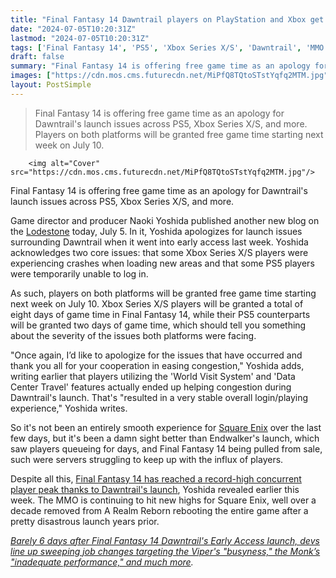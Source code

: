 ```yaml
---
title: "Final Fantasy 14 Dawntrail players on PlayStation and Xbox get free game time as Yoshi-P apologizes for the bumpy launch"
date: "2024-07-05T10:20:31Z"
lastmod: "2024-07-05T10:20:31Z"
tags: ['Final Fantasy 14', 'PS5', 'Xbox Series X/S', 'Dawntrail', 'MMO']
draft: false
summary: "Final Fantasy 14 is offering free game time as an apology for Dawntrail's launch issues across PS5, Xbox Series X/S, and more. Players on both platforms will be granted free game time starting next week on July 10."
images: ["https://cdn.mos.cms.futurecdn.net/MiPfQ8TQtoSTstYqfq2MTM.jpg"]
layout: PostSimple
---
```

> Final Fantasy 14 is offering free game time as an apology for Dawntrail's launch issues across PS5, Xbox Series X/S, and more. Players on both platforms will be granted free game time starting next week on July 10.


        <img alt="Cover" src="https://cdn.mos.cms.futurecdn.net/MiPfQ8TQtoSTstYqfq2MTM.jpg"/>
        
Final Fantasy 14 is offering free game time as an apology for Dawntrail's launch issues across PS5, Xbox Series X/S, and more.

Game director and producer Naoki Yoshida published another new blog on the [Lodestone](https://na.finalfantasyxiv.com/lodestone/topics/detail/5f736b6fea2b84d97fa617b3399d12a5dff797e5) today, July 5. In it, Yoshida apologizes for launch issues surrounding Dawntrail when it went into early access last week. Yoshida acknowledges two core issues: that some Xbox Series X/S players were experiencing crashes when loading new areas and that some PS5 players were temporarily unable to log in.

As such, players on both platforms will be granted free game time starting next week on July 10. Xbox Series X/S players will be granted a total of eight days of game time in Final Fantasy 14, while their PS5 counterparts will be granted two days of game time, which should tell you something about the severity of the issues both platforms were facing.

"Once again, I’d like to apologize for the issues that have occurred and thank you all for your cooperation in easing congestion," Yoshida adds, writing earlier that players utilizing the 'World Visit System' and 'Data Center Travel' features actually ended up helping congestion during Dawntrail's launch. That's "resulted in a very stable overall login/playing experience," Yoshida writes.

So it's not been an entirely smooth experience for [Square Enix](https://www.gamesradar.com/tag/square_enix/) over the last few days, but it's been a damn sight better than Endwalker's launch, which saw players queueing for days, and Final Fantasy 14 being pulled from sale, such were servers struggling to keep up with the influx of players.

Despite all this, [Final Fantasy 14 has reached a record-high concurrent player peak thanks to Dawntrail's launch](https://www.gamesradar.com/games/final-fantasy/final-fantasy-14-dawntrail-reached-a-record-number-of-concurrent-users-for-a-total-the-mmo-hasnt-seen-since-the-release-of-a-realm-reborn-11-years-ago/), Yoshida revealed earlier this week. The MMO is continuing to hit new highs for Square Enix, well over a decade removed from A Realm Reborn rebooting the entire game after a pretty disastrous launch years prior. 

[<em>Barely 6 days after Final Fantasy 14 Dawntrail's Early Access launch, devs line up sweeping job changes targeting the Viper's "busyness," the Monk’s "inadequate performance," and much more</em>](https://www.gamesradar.com/games/final-fantasy/barely-6-days-after-final-fantasy-14-dawntrails-early-access-launch-devs-line-up-sweeping-job-changes-targeting-the-vipers-busyness-the-monks-inadequate-performance-and-much-more/)*.*
        